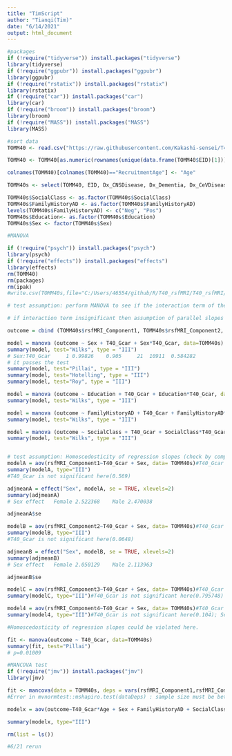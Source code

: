 ```yaml
---
title: "TimScript"
author: "Tianqi(Tim)"
date: "6/14/2021"
output: html_document
---
```


```r
#packages
if (!require("tidyverse")) install.packages("tidyverse")
library(tidyverse)
if (!require("ggpubr")) install.packages("ggpubr")
library(ggpubr)
if (!require("rstatix")) install.packages("rstatix")
library(rstatix)
if (!require("car")) install.packages("car")
library(car)
if (!require("broom")) install.packages("broom")
library(broom)
if (!require("MASS")) install.packages("MASS")
library(MASS)

```


```r
#sort data
TOMM40 <- read.csv("https://raw.githubusercontent.com/Kakashi-sensei/T40_rsfMRI/main/UKB_Jan_27_2020.csv", header=TRUE)

TOMM40 <- TOMM40[as.numeric(rownames(unique(data.frame(TOMM40$EID)[1]))),]

colnames(TOMM40)[colnames(TOMM40)=="RecruitmentAge"] <- "Age"

TOMM40s <- select(TOMM40, EID, Dx_CNSDisease, Dx_Dementia, Dx_CeVDisease, Sex, Age, Education, SocialClass, APOE_all, FamilyHistoryAD, T40_Gcar, rsfMRI_Component1, rsfMRI_Component2, rsfMRI_Component3, rsfMRI_Component4, rsfMRI_Component5, rsfMRI_Component6, rsfMRI_Component7, rsfMRI_Component8, rsfMRI_Component9, rsfMRI_Component10,rsfMRI_Component11,rsfMRI_Component12,rsfMRI_Component13,rsfMRI_Component14,rsfMRI_Component15,rsfMRI_Component16,rsfMRI_Component17,rsfMRI_Component18, rsfMRI_Component19, rsfMRI_Component20, rsfMRI_Component21)

TOMM40s$SocialClass <- as.factor(TOMM40s$SocialClass)
TOMM40s$FamilyHistoryAD <- as.factor(TOMM40s$FamilyHistoryAD)
levels(TOMM40s$FamilyHistoryAD) <- c("Neg", "Pos")
TOMM40s$Education<- as.factor(TOMM40s$Education)
TOMM40s$Sex <- factor(TOMM40s$Sex)

#MANOVA

if (!require("psych")) install.packages("psych")
library(psych)
if (!require("effects")) install.packages("effects")
library(effects)
rm(TOMM40)
rm(packages)
rm(ipak)
#write.csv(TOMM40s,file="C:/Users/46554/github/R/T40_rsfMRI/T40_rsfMRI/TOMM40s.csv")

# test assumption: perform MANOVA to see if the interaction term of the covariate and the group variable is significant#

# if interaction term insignificant then assumption of parallel slopes holds#

outcome = cbind (TOMM40s$rsfMRI_Component1, TOMM40s$rsfMRI_Component2, TOMM40s$rsfMRI_Component3, TOMM40s$rsfMRI_Component4, TOMM40s$rsfMRI_Component5, TOMM40s$rsfMRI_Component6, TOMM40s$rsfMRI_Component7, TOMM40s$rsfMRI_Component8, TOMM40s$rsfMRI_Component9, TOMM40s$rsfMRI_Component10, TOMM40s$rsfMRI_Component11, TOMM40s$rsfMRI_Component12, TOMM40s$rsfMRI_Component13, TOMM40s$rsfMRI_Component14, TOMM40s$rsfMRI_Component15, TOMM40s$rsfMRI_Component16, TOMM40s$rsfMRI_Component17, TOMM40s$rsfMRI_Component18, TOMM40s$rsfMRI_Component19, TOMM40s$rsfMRI_Component20, TOMM40s$rsfMRI_Component21)

model = manova (outcome ~ Sex + T40_Gcar + Sex*T40_Gcar, data=TOMM40s) #one-way MANOVA, Sex is for Groups, and T40_Gcar is for covariate
summary(model, test="Wilks", type = "III")
# Sex:T40_Gcar     1 0.99826    0.905     21  10911  0.584282
# it passes the test
summary(model, test="Pillai", type = "III")
summary(model, test="Hotelling", type = "III")
summary(model, test="Roy", type = "III")

model = manova (outcome ~ Education + T40_Gcar + Education*T40_Gcar, data=TOMM40s) #one-way MANOVA, Education is for Groups, and T40_Gcar is for covariate
summary(model, test="Wilks", type = "III")

model = manova (outcome ~ FamilyHistoryAD + T40_Gcar + FamilyHistoryAD*T40_Gcar, data=TOMM40s) #one-way MANOVA, family history is for Groups, and T40_Gcar is for covariate
summary(model, test="Wilks", type = "III")

model = manova (outcome ~ SocialClass + T40_Gcar + SocialClass*T40_Gcar, data=TOMM40s) #one-way MANOVA, social class is for Groups, and T40_Gcar is for covariate
summary(model, test="Wilks", type = "III")


# test assumption: Homoscedosticity of regression slopes (check by comparing MSE from separate group regressions)#
modelA = aov(rsfMRI_Component1~T40_Gcar + Sex, data= TOMM40s)#T40_Gcar is for covariate
summary(modelA, type="III")
#T40_Gcar is not significant here(0.569)

adjmeanA = effect("Sex", modelA, se = TRUE, xlevels=2)
summary(adjmeanA)
# Sex effect   Female 2.522368    Male 2.470038

adjmeanA$se

modelB = aov(rsfMRI_Component2~T40_Gcar + Sex, data= TOMM40s)#T40_Gcar is for covariate
summary(modelB, type="III")
#T40_Gcar is not significant here(0.0648)

adjmeanB = effect("Sex", modelB, se = TRUE, xlevels=2)
summary(adjmeanB)
# Sex effect   Female 2.050129    Male 2.113963

adjmeanB$se

modelC = aov(rsfMRI_Component3~T40_Gcar + Sex, data= TOMM40s)#T40_Gcar is for covariate
summary(modelC, type="III")#T40_Gcar is not significant here(0.795748)

model4 = aov(rsfMRI_Component4~T40_Gcar + Sex, data= TOMM40s)#T40_Gcar is for covariate
summary(model4, type="III")#T40_Gcar is not significant here(0.104); Sex is not significant too(0.899)

#Homoscedosticity of regression slopes could be violated here.

fit <- manova(outcome ~ T40_Gcar, data=TOMM40s)
summary(fit, test="Pillai")
# p=0.01009

#MANCOVA test
if (!require("jmv")) install.packages("jmv")
library(jmv)

fit <- mancova(data = TOMM40s, deps = vars(rsfMRI_Component1,rsfMRI_Component2), factors = Sex, covs = Age)
#Error in mvnormtest::mshapiro.test(dataDeps) : sample size must be between 3 and 5000

modelx = aov(outcome~T40_Gcar*Age + Sex + FamilyHistoryAD + SocialClass, data= TOMM40s)

summary(modelx, type="III")

rm(list = ls())
```

```r
#6/21 rerun




```
